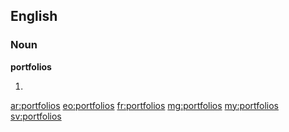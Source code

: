 ==English==

===Noun===
'''portfolios'''

# {{plural of|[[portfolio]]}}

[[ar:portfolios]]
[[eo:portfolios]]
[[fr:portfolios]]
[[mg:portfolios]]
[[my:portfolios]]
[[sv:portfolios]]